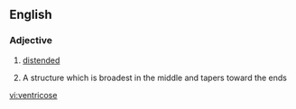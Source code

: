 ==English==

===Adjective===

#[[distended]]
# {{context|mycology}} A structure which is broadest in the middle and tapers toward the ends

[[vi:ventricose]]